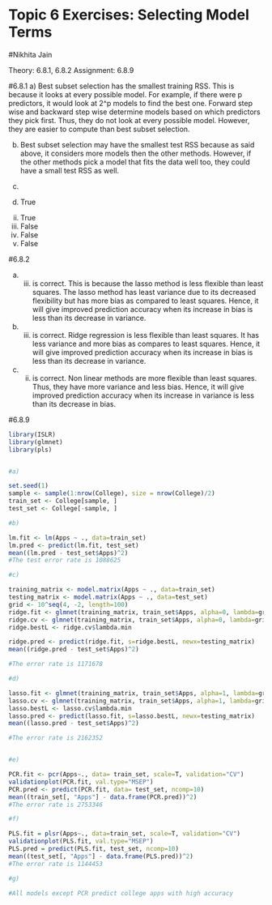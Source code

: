 # Topic 6 Exercises: Selecting Model Terms

#Nikhita Jain

Theory: 6.8.1, 6.8.2
Assignment: 6.8.9

#6.8.1
a) Best subset selection has the smallest training RSS. This is because it looks at every possible model. For example, if there were p predictors, it would look at 2^p models to find the best one. 
Forward step wise and backward step wise determine models based on which predictors they pick first. Thus, they do not look at every possible model. However, they are easier to compute than best subset selection. 

b) Best subset selection may have the smallest test RSS because as said above, it considers more models then the other methods. However, if the other methods pick a model that fits the data well too, they could have a small test RSS as well.  

c) 
i) True
ii) True
iii) False
iv) False
v) False

#6.8.2

a) iii) is correct. This is because the lasso method is less flexible than least squares. The lasso method has least variance due to its decreased flexibility but has more bias as compared to least squares. Hence, it will give improved prediction accuracy when its increase in bias is less than its decrease in variance.

b) iii) is correct. Ridge regression is less flexible than least squares. It has less variance and more bias as compares to least squares. Hence, it will give improved prediction accuracy when its increase in bias is less than its decrease in variance.

c) ii) is correct. Non linear methods are more flexible than least squares. Thus, they have more variance and less bias. Hence, it will give improved prediction accuracy when its increase in variance is less than its decrease in bias.

#6.8.9

```r
library(ISLR)
library(glmnet)
library(pls)


#a) 

set.seed(1)
sample <- sample(1:nrow(College), size = nrow(College)/2)
train_set <- College[sample, ]
test_set <- College[-sample, ]

#b) 

lm.fit <- lm(Apps ~ ., data=train_set)
lm.pred <- predict(lm.fit, test_set)
mean((lm.pred - test_set$Apps)^2)
#The test error rate is 1088625

#c) 

training_matrix <- model.matrix(Apps ~ ., data=train_set)
testing_matrix <- model.matrix(Apps ~ ., data=test_set)
grid <- 10^seq(4, -2, length=100)
ridge.fit <- glmnet(training_matrix, train_set$Apps, alpha=0, lambda=grid, thresh=1e-12)
ridge.cv <- glmnet(training_matrix, train_set$Apps, alpha=0, lambda=grid, thresh=1e-12)
ridge.bestL <- ridge.cv$lambda.min

ridge.pred <- predict(ridge.fit, s=ridge.bestL, newx=testing_matrix)
mean((ridge.pred - test_set$Apps)^2)

#The error rate is 1171678

#d) 

lasso.fit <- glmnet(training_matrix, train_set$Apps, alpha=1, lambda=grid, thresh=1e-12)
lasso.cv <- glmnet(training_matrix, train_set$Apps, alpha=1, lambda=grid, thresh=1e-12)
lasso.bestL <- lasso.cv$lambda.min
lasso.pred <- predict(lasso.fit, s=lasso.bestL, newx=testing_matrix)
mean((lasso.pred - test_set$Apps)^2)

#The error rate is 2162352


#e) 

PCR.fit <- pcr(Apps~., data= train_set, scale=T, validation="CV")
validationplot(PCR.fit, val.type="MSEP")
PCR.pred <- predict(PCR.fit, data= test_set, ncomp=10)
mean((train_set[, "Apps"] - data.frame(PCR.pred))^2)
#The error rate is 2753346

#f) 

PLS.fit = plsr(Apps~., data=train_set, scale=T, validation="CV")
validationplot(PLS.fit, val.type="MSEP")
PLS.pred = predict(PLS.fit, test_set, ncomp=10)
mean((test_set[, "Apps"] - data.frame(PLS.pred))^2)
#The error rate is 1144453

#g)

#All models except PCR predict college apps with high accuracy 

```